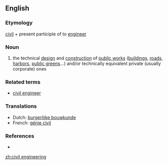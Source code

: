==English==

===Etymology===
[[civil]] + present participle of to [[engineer]]

===Noun===
{{en-noun}}

# the technical [[design]] and [[construction]] of [[public works]] ([[building]]s, [[road]]s, [[harbor]]s, [[public green]]s...) and/or technically equivalent private (usually corporate) ones

===Related terms===
* [[civil engineer]]

===Translations===
{{rfc-level|Translations at L3+ (AutoFormat would have corrected level of Related terms)}}
* Dutch: [[burgerlijke bouwkunde]]
* French: [[génie civil]] {{m}}

===References===
* {{R:Websters}}

[[zh:civil engineering]]